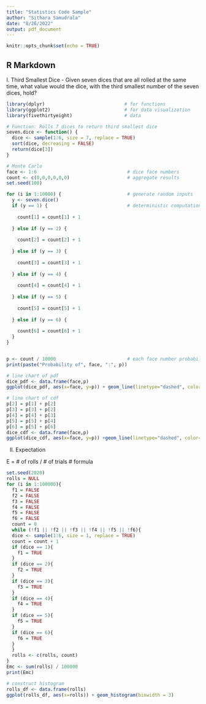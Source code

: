 ```yaml
---
title: "Statistics Code Sample"
author: "Sithara Samudrala"
date: "8/26/2022"
output: pdf_document
---
```


```r
knitr::opts_chunk$set(echo = TRUE)
```

## R Markdown

I. Third Smallest Dice - Given seven dices that are all rolled at the same time, what value would the dice, with the third smallest number of the seven dices, hold?

```r
library(dplyr)                             # for functions      
library(ggplot2)                           # for data visualization  
library(fivethirtyeight)                   # data 

# Function: Rolls 7 dices to return third smallest dice
seven.dice <- function() {
  dice <- sample(1:6, size = 7, replace = TRUE)
  sort(dice, decreasing = FALSE)
  return(dice[3])
}

# Monte Carlo
face <- 1:6                                 # dice face numbers
count <- c(0,0,0,0,0,0)                     # aggregate results
set.seed(100)

for (i in 1:10000) {                        # generate random inputs
  y <- seven.dice()
  if (y == 1) {                             # deterministic computation
    
    count[1] = count[1] + 1                 
    
  } else if (y == 2) {     
    
    count[2] = count[2] + 1     
    
  } else if (y == 3) { 
    
    count[3] = count[3] + 1
    
  } else if (y == 4) {     
    
    count[4] = count[4] + 1    
    
  } else if (y == 5) {  
    
    count[5] = count[5] + 1   
    
  } else if (y == 6) {        
    
    count[6] = count[6] + 1 
  }  
}


p <- count / 10000                          # each face number probability
print(paste("Probability of", face, ":", p))

# line chart of pdf
dice_pdf <- data.frame(face,p)
ggplot(dice_pdf, aes(x=face, y=p)) + geom_line(linetype="dashed", color="blue", size= 2) + geom_point(color="red", size=3)

# line chart of cdf
p[2] = p[1] + p[2]
p[3] = p[3] + p[2]
p[4] = p[4] + p[3]
p[5] = p[5] + p[4]
p[6] = p[5] + p[6]
dice_cdf <- data.frame(face,p)
ggplot(dice_cdf, aes(x=face, y=p)) +geom_line(linetype="dashed", color="blue", size= 2) + geom_point(color="red", size=3)
```
II. Expectation

E = # of rolls / # of trials                # formula

```r
set.seed(2020)
rolls = NULL
for (i in 1:100000){
  f1 = FALSE
  f2 = FALSE
  f3 = FALSE
  f4 = FALSE
  f5 = FALSE
  f6 = FALSE
  count = 0
  while (!f1 || !f2 || !f3 || !f4 || !f5 || !f6){
  dice <- sample(1:6, size = 1, replace = TRUE)
  count = count + 1
  if (dice == 1){
    f1 = TRUE
  }
  if (dice == 2){
    f2 = TRUE
  }
  if (dice == 3){
    f3 = TRUE
  }
  if (dice == 4){
    f4 = TRUE
  }
  if (dice == 5){
    f5 = TRUE
  }
  if (dice == 6){
    f6 = TRUE
  }
  }
  rolls <- c(rolls, count)
}
Emc <- sum(rolls) / 100000
print(Emc)

# construct histogram
rolls_df <- data.frame(rolls)
ggplot(rolls_df, aes(x=rolls)) + geom_histogram(binwidth = 3)
```
